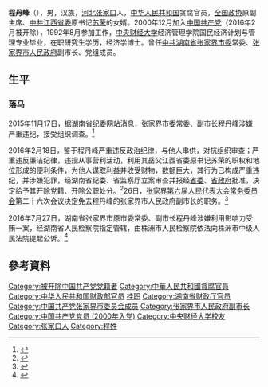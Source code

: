 '''程丹峰'''（{{bd|1970年|7月}}），男，汉族，[[河北省|河北]][[张家口市|张家口]]人，[[中华人民共和国|中华人民共和国]]贪腐官员，[[中国人民政治协商会议全国委员会|全国政协]]原副主席、[[中国共产党江西省委员会|中共江西省委]]原书记[[苏荣|苏荣]]的女婿。2000年12月加入[[中国共产党|中国共产党]]（2016年2月被开除），1992年8月参加工作，[[中央财经大学|中央财经大学]]经济管理学院国民经济计划与管理专业毕业，在职研究生学历，经济学博士。曾任[[中国共产党湖南省张家界市委员会|中共湖南省张家界市委]]常委、[[张家界市人民政府|张家界市人民政府]]副市长、党组成员。

== 生平 ==

=== 落马 ===
2015年11月17日，据湖南省纪委网站消息，张家界市委常委、副市长程丹峰涉嫌严重违纪，接受组织调查。<ref>{{Cite web|title=湖南张家界市副市长程丹峰涉嫌严重违纪接受调查|url=http://finance.chinanews.com/sh/2015/11-17/7626926.shtml|accessdate=2016-11-23|date=2015-11-17|publisher=中新网|archiveurl=https://web.archive.org/web/20161123202804/http://finance.chinanews.com/sh/2015/11-17/7626926.shtml|archivedate=2016-11-23|dead-url=no}}</ref>

2016年2月18日，鉴于程丹峰严重违反政治纪律，与他人串供，对抗组织审查；严重违反廉洁纪律，违规从事营利活动，利用其岳父江西省委原书记苏荣的职权和地位形成的便利条件，为他人谋取利益并收受财物，数额巨大，其行为已构成严重违纪，并涉嫌犯罪，经湖南省纪委、省监察厅立案审查并报经[[中国共产党江西省委员会|省委]]、[[江西省人民政府|省政府]]批准，决定给予其开除党籍、开除公职处分。<ref>{{Cite web|title=湖南省2名厅级领导干部因严重违纪被开除党籍|url=http://www.sxfj.gov.cn/news/10956689.html|accessdate=2016-11-23|date=2016-02-18|publisher=湖南省纪委湖南省监察厅官方网站|archiveurl=https://web.archive.org/web/20161123202443/http://www.sxfj.gov.cn/news/10956689.html|archivedate=2016-11-23|dead-url=no}}</ref>26日，[[张家界第六届人民代表大会常务委员会|张家界第六届人民代表大会常务委员会]]第二十六次会议决定免去程丹峰的张家界市人民政府副市长的职务。<ref>{{Cite web|title=市人大常委会新任命人员向宪法宣誓 欧阳斌任副市长|url=http://zwgk.zjj.gov.cn/articles/24/2016-2/3721.html|accessdate=2016-11-23|date=2016-02-16|publisher=张家界市人民政府官方网站|archiveurl=https://web.archive.org/web/20160419030247/http://zwgk.zjj.gov.cn/articles/24/2016-2/3721.html|archivedate=2016-04-19|dead-url=yes}}</ref>

2016年7月27日，湖南省张家界市原市委常委、副市长程丹峰涉嫌利用影响力受贿一案，经湖南省人民检察院指定管辖，由株洲市人民检察院依法向株洲市中级人民法院提起公诉。<ref>{{Cite web|title=湖南张家界原副市长程丹峰被公诉 系苏荣女婿|url=http://news.163.com/16/0727/16/BT0CCR1S00014JB6.html?baike|accessdate=2016-11-23|date=2016-07-27|publisher=网易|archiveurl=https://web.archive.org/web/20161124024854/http://news.163.com/16/0727/16/BT0CCR1S00014JB6.html?baike|archivedate=2016-11-24|dead-url=yes}}</ref>

== 參考資料 ==
{{reflist}}

{{中共十八大到十九大期间的反腐败工作}}
[[Category:被开除中国共产党党籍者|Category:被开除中国共产党党籍者]]
[[Category:中華人民共和國貪腐官員|Category:中華人民共和國貪腐官員]]
[[Category:中华人民共和国财政部官员|Category:中华人民共和国财政部官员]]
[[Category:中華人民共和國山西省縣級政府官員|挂职]]
[[Category:湖南省财政厅官员|Category:湖南省财政厅官员]]
[[Category:中国共产党张家界市委员会成员|Category:中国共产党张家界市委员会成员]]
[[Category:张家界市人民政府副市长|Category:张家界市人民政府副市长]]
[[Category:中国共产党党员_(2000年入党)|Category:中国共产党党员 (2000年入党)]]
[[Category:中央财经大学校友|Category:中央财经大学校友]]
[[Category:张家口人|Category:张家口人]]
[[Category:程姓|Category:程姓]]